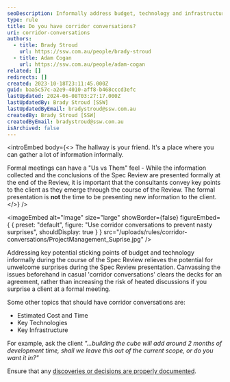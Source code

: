 ```yaml
---
seoDescription: Informally address budget, technology and infrastructure concerns during spec reviews to avoid surprises.
type: rule
title: Do you have corridor conversations?
uri: corridor-conversations
authors:
  - title: Brady Stroud
    url: https://ssw.com.au/people/brady-stroud
  - title: Adam Cogan
    url: https://ssw.com.au/people/adam-cogan
related: []
redirects: []
created: 2023-10-18T23:11:45.000Z
guid: baa5c57c-a2e9-4010-aff8-b468cccd3efc
lastUpdated: 2024-06-08T03:27:17.000Z
lastUpdatedBy: Brady Stroud [SSW]
lastUpdatedByEmail: bradystroud@ssw.com.au
createdBy: Brady Stroud [SSW]
createdByEmail: bradystroud@ssw.com.au
isArchived: false
---
```


<introEmbed
  body={<>
The hallway is your friend. It's a place where you can gather a lot of information informally.

Formal meetings can have a "Us vs Them" feel - While the information collected and the conclusions of the Spec Review are presented formally at the end of the Review, it is important that the consultants convey key points to the client as they emerge through the course of the Review. The formal presentation is **not** the time to be presenting new information to the client.
  </>}
/>

<imageEmbed
  alt="Image"
  size="large"
  showBorder={false}
  figureEmbed={ {
    preset: "default",
    figure: "Use corridor conversations to prevent nasty surprises",
    shouldDisplay: true
  } }
  src="/uploads/rules/corridor-conversations/ProjectManagement_Suprise.jpg"
/>


Addressing key potential sticking points of budget and technology informally during the course of the Spec Review relieves the potential for unwelcome surprises during the Spec Review presentation. Canvassing the issues beforehand in casual 'corridor conversations' clears the decks for an agreement, rather than increasing the risk of heated discussions if you surprise a client at a formal meeting.

Some other topics that should have corridor conversations are:

- Estimated Cost and Time
- Key Technologies
- Key Infrastructure

For example, ask the client _"...building the cube will add around 2 months of development time, shall we leave this out of the current scope, or do you want it in?"_

Ensure that any [discoveries or decisions are properly documented](/document-discoveries).
